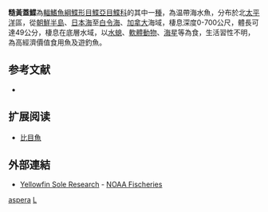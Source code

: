 {{Speciesbox
| taxon = Limanda aspera
| binomial_authority = [[Pallas|Pallas]], 1814
| image = Yellowfin_sole.jpeg
| image_width = 250px
| image_caption = 糙黃蓋鰈
| status = NE
| status_system = IUCN3.1
| synonyms = *''Pleuronectes asper'', Pallas, 1814
*''Limanda asprella'', Hubbs, 1915
}}

'''糙黃蓋鰈'''為[[輻鰭魚綱|輻鰭魚綱]][[鰈形目|鰈形目]][[鰈亞目|鰈亞目]][[鰈科|鰈科]]的其中一[[種|種]]，為温帶海水魚，分布於北[[太平洋|太平洋]]區，從[[朝鮮半島|朝鮮半島]]、[[日本海|日本海]]至[[白令海|白令海]]、[[加拿大|加拿大]]海域，棲息深度0-700公尺，體長可達49公分，棲息在底層水域，以[[水螅|水螅]]、[[軟體動物|軟體動物]]、[[海星|海星]]等為食，生活習性不明，為高經濟價值食用魚及遊釣魚。

==参考文献==
*{{FishBase_species|genus=Limanda|species=aspera|year=2014|month=3}}

== 扩展阅读 ==
{{refbegin}}
* [[比目魚|比目魚]]
{{refend}}

== 外部連結 ==
{{wikispecies-inline|Limanda aspera|糙黃蓋鰈}}
* [http://www.afsc.noaa.gov/species/yellowfin_sole.php Yellowfin Sole Research] {{Wayback|url=http://www.afsc.noaa.gov/species/yellowfin_sole.php |date=20171022085053 }} - [http://www.nmfs.noaa.gov/ NOAA Fischeries] {{Wayback|url=http://www.nmfs.noaa.gov/ |date=20120302052222 }}

{{魚類小作品}}
{{Taxonbar}}
[[Category:黃蓋鰈屬|aspera]]
[[Category:1814年描述的鱼类|L]]